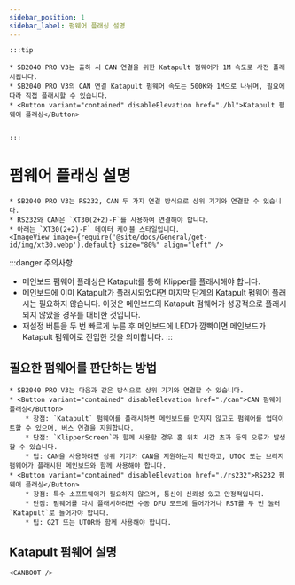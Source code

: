 ```yaml
---
sidebar_position: 1
sidebar_label: 펌웨어 플래싱 설명
---
```







    :::tip

    * SB2040 PRO V3는 출하 시 CAN 연결을 위한 Katapult 펌웨어가 1M 속도로 사전 플래시됩니다.
    * SB2040 PRO V3의 CAN 연결 Katapult 펌웨어 속도는 500K와 1M으로 나뉘며, 필요에 따라 직접 플래시할 수 있습니다.
    * <Button variant="contained" disableElevation href="./bl">Katapult 펌웨어 플래싱</Button>


    :::

# 펌웨어 플래싱 설명

    * SB2040 PRO V3는 RS232, CAN 두 가지 연결 방식으로 상위 기기와 연결할 수 있습니다.
    * RS232와 CAN은 `XT30(2+2)-F`를 사용하여 연결해야 합니다.
    * 아래는 `XT30(2+2)-F` 데이터 케이블 스타일입니다.
    <ImageView image={require('@site/docs/General/get-id/img/xt30.webp').default} size="80%" align="left" />

:::danger 주의사항
* 메인보드 펌웨어 플래싱은 Katapult를 통해 Klipper를 플래시해야 합니다.
* 메인보드에 이미 Katapult가 플래시되었다면 마지막 단계의 Katapult 펌웨어 플래시는 필요하지 않습니다. 이것은 메인보드의 Katapult 펌웨어가 성공적으로 플래시되지 않았을 경우를 대비한 것입니다.
* 재설정 버튼을 두 번 빠르게 누른 후 메인보드에 LED가 깜빡이면 메인보드가 Katapult 펌웨어로 진입한 것을 의미합니다.
:::

## 필요한 펌웨어를 판단하는 방법

    * SB2040 PRO V3는 다음과 같은 방식으로 상위 기기와 연결할 수 있습니다.
    * <Button variant="contained" disableElevation href="./can">CAN 펌웨어 플래싱</Button>
        * 장점: `Katapult` 펌웨어를 플래시하면 메인보드를 만지지 않고도 펌웨어를 업데이트할 수 있으며, 버스 연결을 지원합니다.
        * 단점: `KlipperScreen`과 함께 사용할 경우 홈 위치 시간 초과 등의 오류가 발생할 수 있습니다.
        * 팁: CAN을 사용하려면 상위 기기가 CAN을 지원하는지 확인하고, UTOC 또는 브리지 펌웨어가 플래시된 메인보드와 함께 사용해야 합니다.
    * <Button variant="contained" disableElevation href="./rs232">RS232 펌웨어 플래싱</Button>
        * 장점: 특수 소프트웨어가 필요하지 않으며, 통신이 신뢰성 있고 안정적입니다.
        * 단점: 펌웨어를 다시 플래시하려면 수동 DFU 모드에 들어가거나 RST를 두 번 눌러 `Katapult`로 들어가야 합니다.
        * 팁: G2T 또는 UTOR와 함께 사용해야 합니다.

## Katapult 펌웨어 설명

    
    <CANBOOT />